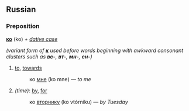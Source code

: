 == Russian ==
=== Preposition ===
'''[[к|ко]]''' (ko) ''+ [[dative case]]''

''(variant form of '''[[к]]''' used before words beginning with awkward consonant clusters such as '''''вс-''''', '''''вт-''''', '''''мн-''''', '''''сн-''''')''
# [[to]], [[towards]]
#:ко [[я|мне]] (ko mne) — ''to me''
#''(time)'': [[by]], [[for]]
#:ко [[вторник|вторнику]] (ko vtórniku) — ''by Tuesday''